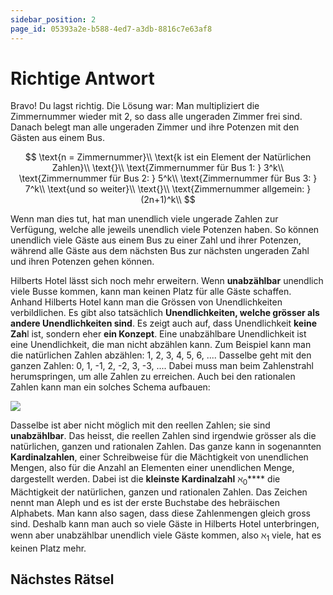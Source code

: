 ```yaml
---
sidebar_position: 2
page_id: 05393a2e-b588-4ed7-a3db-8816c7e63af8
---
```


# Richtige Antwort

Bravo! Du lagst richtig. Die Lösung war:
Man multipliziert die Zimmernummer wieder mit 2, so dass alle ungeraden Zimmer frei sind. Danach belegt man alle ungeraden Zimmer und ihre Potenzen mit den Gästen aus einem Bus.

$$
\text{n = Zimmernummer}\\
\text{k ist ein Element der Natürlichen Zahlen}\\
\text{}\\
\text{Zimmernummer für Bus 1: } 3^k\\
\text{Zimmernummer für Bus 2: } 5^k\\
\text{Zimmernummer für Bus 3: } 7^k\\
\text{und so weiter}\\
\text{}\\
\text{Zimmernummer allgemein: } (2n+1)^k\\
$$

Wenn man dies tut, hat man unendlich viele ungerade Zahlen zur Verfügung, welche alle jeweils unendlich viele Potenzen haben. So können unendlich viele Gäste aus einem Bus zu einer Zahl und ihrer Potenzen, während alle Gäste aus dem nächsten Bus zur nächsten ungeraden Zahl und ihren Potenzen gehen können.

Hilberts Hotel lässt sich noch mehr erweitern. Wenn **unabzählbar** unendlich viele Busse kommen, kann man keinen Platz für alle Gäste schaffen. Anhand Hilberts Hotel kann man die Grössen von Unendlichkeiten verbildlichen. Es gibt also tatsächlich **Unendlichkeiten, welche grösser als andere Unendlichkeiten sind**. Es zeigt auch auf, dass Unendlichkeit **keine Zah**l ist, sondern eher **ein Konzept**.&#x20;
Eine unabzählbare Unendlichkeit ist eine Unendlichkeit, die man nicht abzählen kann. Zum Beispiel kann man die natürlichen Zahlen abzählen: 1, 2, 3, 4, 5, 6, .... Dasselbe geht mit den ganzen Zahlen: 0, 1, -1, 2, -2, 3, -3, .... Dabei muss man beim Zahlenstrahl herumspringen, um alle Zahlen zu erreichen. Auch bei den rationalen Zahlen kann man ein solches Schema aufbauen:&#x20;

![](./images/fraction_grid2.gif)

Dasselbe ist aber nicht möglich mit den reellen Zahlen; sie sind **unabzählbar**. Das heisst, die reellen Zahlen sind irgendwie grösser als die natürlichen, ganzen und rationalen Zahlen. Das ganze kann in sogenannten **Kardinalzahlen**, einer Schreibweise für die Mächtigkeit von unendlichen Mengen, also für die Anzahl an Elementen einer unendlichen Menge, dargestellt werden. Dabei ist die **kleinste Kardinalzahl** $\aleph_0$**** die Mächtigkeit der natürlichen, ganzen und rationalen Zahlen. Das Zeichen nennt man Aleph und es ist der erste Buchstabe des hebräischen Alphabets. Man kann also sagen, dass diese Zahlenmengen gleich gross sind. Deshalb kann man auch so viele Gäste in Hilberts Hotel unterbringen, wenn aber unabzählbar unendlich viele Gäste kommen, also $\aleph_1$ viele, hat es keinen Platz mehr.&#x20;

## Nächstes Rätsel